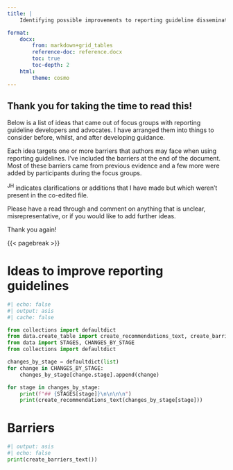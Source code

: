 ```yaml
---
title: |
    Identifying possible improvements to reporting guideline dissemination: focus groups with guideline experts

format: 
    docx:
        from: markdown+grid_tables
        reference-doc: reference.docx
        toc: true
        toc-depth: 2
    html: 
        theme: cosmo
---
```


::: {.callout-note icon=false}

## Thank you for taking the time to read this!

Below is a list of ideas that came out of focus groups with reporting guideline developers and advocates. I have arranged them into things to consider before, whilst, and after developing guidance.

Each idea targets one or more barriers that authors may face when using reporting guidelines. I've included the barriers at the end of the document. Most of these barriers came from previous evidence and a few more were added by participants during the focus groups.

^JH^ indicates clarifications or additions that I have made but which weren't present in the co-edited file.

Please have a read through and comment on anything that is unclear, misrepresentative, or if you would like to add further ideas. 

Thank you again!

:::

{{< pagebreak >}}

# Ideas to improve reporting guidelines

```python
#| echo: false
#| output: asis
#| cache: false

from collections import defaultdict
from data.create_table import create_recommendations_text, create_barriers_text
from data import STAGES, CHANGES_BY_STAGE
from collections import defaultdict

changes_by_stage = defaultdict(list)
for change in CHANGES_BY_STAGE:
    changes_by_stage[change.stage].append(change)

for stage in changes_by_stage:
    print(f"## {STAGES[stage]}\n\n\n\n")
    print(create_recommendations_text(changes_by_stage[stage]))
```

# Barriers

```python
#| output: asis
#| echo: false
print(create_barriers_text())
```